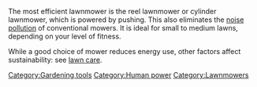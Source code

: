 {{topic header| default.png | Lawnmowers}}

The most efficient lawnmower is the reel lawnmower{{w|Lawn_mower#Reel (cylinder) mowers}} or cylinder lawnmower, which is powered by pushing. This also eliminates the [[noise pollution]] of conventional mowers. It is ideal for small to medium lawns, depending on your level of fitness. 

While a good choice of mower reduces energy use, other factors affect sustainability: see [[lawn care]].


[[Category:Gardening tools]]
[[Category:Human power]]
[[Category:Lawnmowers]]